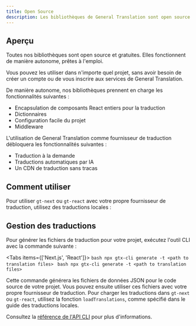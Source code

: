 ```yaml
---
title: Open Source
description: Les bibliothèques de General Translation sont open source !
---
```



## Aperçu

Toutes nos bibliothèques sont open source et gratuites. Elles fonctionnent de manière autonome, prêtes à l'emploi.

Vous pouvez les utiliser dans n'importe quel projet, sans avoir besoin de créer un compte ou de vous inscrire aux services de General Translation.

De manière autonome, nos bibliothèques prennent en charge les fonctionnalités suivantes :

- Encapsulation de composants React entiers pour la traduction
- Dictionnaires
- Configuration facile du projet
- Middleware

L'utilisation de General Translation comme fournisseur de traduction débloquera les fonctionnalités suivantes :

- Traduction à la demande
- Traductions automatiques par IA
- Un CDN de traduction sans tracas

## Comment utiliser

Pour utiliser `gt-next` ou `gt-react` avec votre propre fournisseur de traduction, utilisez des traductions locales :

<Cards>
  <Card
    title="Next.js"
    href="/docs/next/reference/local-tx"
  />
  <Card
    title="React"
    href="/docs/react/reference/local-tx"
  />
</Cards>

## Gestion des traductions

Pour générer les fichiers de traduction pour votre projet, exécutez l'outil CLI avec la commande suivante :

<Tabs items={['Next.js', 'React']}>
  <Tab value="Next.js">
    ```bash
    npx gtx-cli generate -t <path to translation files>
    ```
  </Tab>
  <Tab value="React">
    ```bash
    npx gtx-cli generate -t <path to translation files>
    ```
  </Tab>
</Tabs>

Cette commande générera les fichiers de données JSON pour le code source de votre projet. 
Vous pouvez ensuite utiliser ces fichiers avec votre propre fournisseur de traduction.
Pour charger les traductions dans `gt-next` ou `gt-react`, utilisez la fonction `loadTranslations`, comme spécifié dans
le guide des traductions locales.

Consultez la [référence de l'API CLI](/docs/cli/generate) pour plus d'informations.
